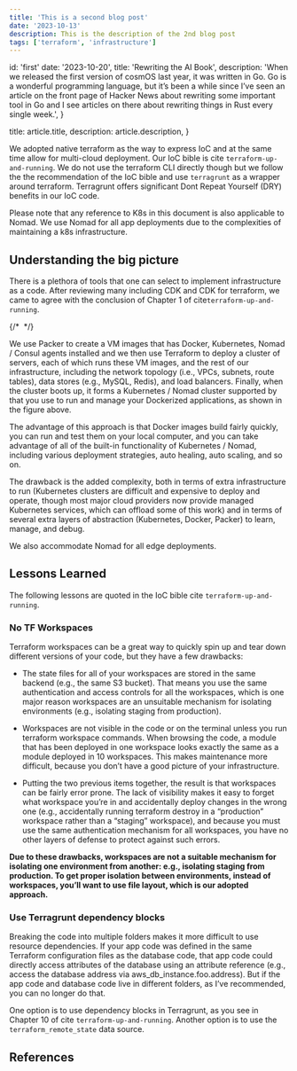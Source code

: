 ```yaml
---
title: 'This is a second blog post'
date: '2023-10-13'
description: This is the description of the 2nd blog post
tags: ['terraform', 'infrastructure']
---
```




  id: 'first'
  date: '2023-10-20',
  title: 'Rewriting the AI Book',
  description:
    'When we released the first version of cosmOS last year, it was written in Go. Go is a wonderful programming language, but it’s been a while since I’ve seen an article on the front page of Hacker News about rewriting some important tool in Go and I see articles on there about rewriting things in Rust every single week.',
}

  title: article.title,
  description: article.description,
}


We adopted native terraform as the way to express IoC and at the same time allow for multi-cloud deployment. Our IoC bible is  cite `terraform-up-and-running`. We do not use the terraform CLI directly though but we follow the the recommendation of the IoC bible and use `terragrunt` as a wrapper around terraform.  Terragrunt offers significant Dont Repeat Yourself (DRY) benefits in our IoC code.


Please note that any reference to K8s in this document is also applicable to Nomad. We use Nomad for all app deployments due to the complexities of maintaining a k8s infrastructure.


## Understanding the big picture

There is a plethora of tools that one can select to implement infrastructure as a code. After reviewing many including CDK and CDK for terraform, we came to agree with the conclusion of Chapter 1 of cite`terraform-up-and-running`. 

{/* <Image src={terraform} alt="" /> */}

We use Packer to create a VM images that has Docker, Kubernetes, Nomad / Consul agents installed and we then use Terraform to deploy a cluster of servers, each of which runs these VM images, and the rest of our infrastructure, including the network topology (i.e., VPCs, subnets, route tables), data stores (e.g., MySQL, Redis), and load balancers. Finally, when the cluster boots up, it forms a Kubernetes / Nomad cluster supported by that you use to run and manage your Dockerized applications, as shown in the figure above. 

The advantage of this approach is that Docker images build fairly quickly, you can run and test them on your local computer, and you can take advantage of all of the built-in functionality of Kubernetes / Nomad, including various deployment strategies, auto healing, auto scaling, and so on. 

The drawback is the added complexity, both in terms of extra infrastructure to run (Kubernetes clusters are difficult and expensive to deploy and operate, though most major cloud providers now provide managed Kubernetes services, which can offload some of this work) and in terms of several extra layers of abstraction (Kubernetes, Docker, Packer) to learn, manage, and debug.

We also accommodate Nomad for all edge deployments. 

## Lessons Learned

The following lessons are quoted in the IoC bible cite `terraform-up-and-running`. 

### No TF Workspaces

Terraform workspaces can be a great way to quickly spin up and tear down different versions of your code, but they have a few drawbacks:

* The state files for all of your workspaces are stored in the same backend (e.g., the same S3 bucket). That means you use the same authentication and access controls for all the workspaces, which is one major reason workspaces are an unsuitable mechanism for isolating environments (e.g., isolating staging from production).

* Workspaces are not visible in the code or on the terminal unless you run terraform workspace commands. When browsing the code, a module that has been deployed in one workspace looks exactly the same as a module deployed in 10 workspaces. This makes maintenance more difficult, because you don’t have a good picture of your infrastructure.

* Putting the two previous items together, the result is that workspaces can be fairly error prone. The lack of visibility makes it easy to forget what workspace you’re in and accidentally deploy changes in the wrong one (e.g., accidentally running terraform destroy in a “production” workspace rather than a “staging” workspace), and because you must use the same authentication mechanism for all workspaces, you have no other layers of defense to protect against such errors.

**Due to these drawbacks, workspaces are not a suitable mechanism for isolating one environment from another: e.g., isolating staging from production. To get proper isolation between environments, instead of workspaces, you’ll want to use file layout, which is our adopted approach.**

### Use Terragrunt dependency blocks

Breaking the code into multiple folders makes it more difficult to use resource dependencies. If your app code was defined in the same Terraform configuration files as the database code, that app code could directly access attributes of the database using an attribute reference (e.g., access the database address via aws_db_instance.foo.address). But if the app code and database code live in different folders, as I’ve recommended, you can no longer do that.

One option is to use dependency blocks in Terragrunt, as you see in Chapter 10 of cite `terraform-up-and-running`. Another option is to use the `terraform_remote_state` data source.

## References
